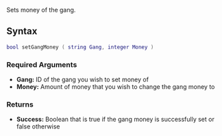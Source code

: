{{Server function}}
Sets money of the gang.

==Syntax== 
<syntaxhighlight lang="lua">
bool setGangMoney ( string Gang, integer Money )
</syntaxhighlight>

===Required Arguments=== 
*'''Gang:''' ID of the gang you wish to set money of
*'''Money:''' Amount of money that you wish to change the gang money to

===Returns===
*'''Success:''' Boolean that is true if the gang money is successfully set or false otherwise
